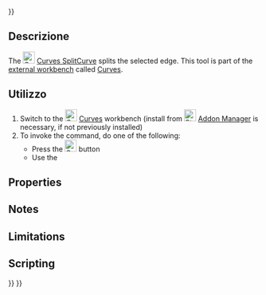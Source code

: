 <languages/>
{{UnfinishedDocu{{#translation:}}}}

{{Docnav
|[[Curves_JoinCurve|JoinCurve]]
|[[Curves_Discretize|Discretize]]
|[[Curves_Workbench|Curves]]
|IconL=Curves_JoinCurve.svg
|IconR=Curves_Discretize.svg
|IconC=Curves_workbench_icon.svg
}}

{{GuiCommand
|Name=Curves SplitCurve
|MenuLocation=Curves → Split curve
|Workbenches=[[Curves_Workbench|Curves]]
}}

<span id="Description"></span>
==Descrizione==

The [[Image:Curves_SplitCurve.svg|24px]] [[Curves_SplitCurve|Curves SplitCurve]] splits the selected edge. This tool is part of the [[External_workbenches|external workbench]] called [[Curves_Workbench|Curves]].

<span id="Usage"></span>
==Utilizzo==

# Switch to the [[Image:Curves_workbench_icon.svg|24px]] [[Curves_Workbench|Curves]] workbench (install from [[Image:Std_AddonMgr.svg|24px]] [[Std_AddonMgr|Addon Manager]] is necessary, if not previously installed)
# To invoke the command, do one of the following:
#* Press the [[Image:Curves_SplitCurve.svg|24px]] button
#* Use the {{MenuCommand|Curves → Split curve}}

==Properties==


==Notes==


==Limitations==


==Scripting==


{{Docnav
|[[Curves_JoinCurve|JoinCurve]]
|[[Curves_Discretize|Discretize]]
|[[Curves_Workbench|Curves]]
|IconL=Curves_JoinCurve.svg
|IconR=Curves_Discretize.svg
|IconC=Curves_workbench_icon.svg
}}

{{Curves Tools navi{{#translation:}}}}
{{Userdocnavi{{#translation:}}}}